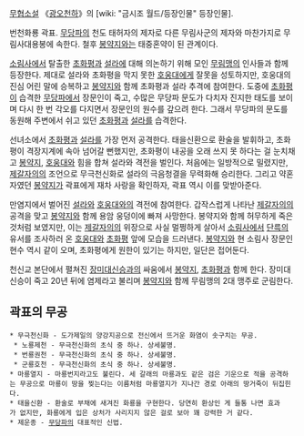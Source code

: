 [[무협소설]] 《[[광오천하]]》의 [wiki: "금시조 월드/등장인물" 등장인물].

번천화룡 곽표. [[무당파]]의 천도 태허자의 제자로 다른 무림사군의 제자와 마찬가지로 무림사대용봉에 속한다. 철후 [[봉약지]]와는 태중혼약이 된 관계이다.

[[소림사]]에서 탈출한 [[초화평]]과 [[설라]]에 대해 의논하기 위해 모인 [[무림맹]]의 인사들과 함께 등장한다. 제대로 설라와 초화평을 막지 못한 [[호웅대]]에게 잘못을 성토하지만, 호웅대의 진심 어린 말에 승복하고 [[봉약지]]와 함께 초화평과 설라 추격에 참여한다. 도중에 [[초화평]]이 습격한 [[무당파]]에서 장문인이 죽고, 수많은 무당파 문도가 다치자 진지한 태도를 보이며 다시 한 번 각오를 다지면서 장문인의 원수를 갚으려 한다. 그래서 무당파의 문도를 동원해 주변에서 쉬고 있던 [[초화평]]과 [[설라]]를 습격한다. 

선녀소에서 [[초화평]]과 [[설라]]를 가장 먼저 공격한다. 태을신환으로 환술을 발휘하고, 초화평이 격장지계에 속아 넘어갈 뻔했지만, 초화평이 내공을 오래 쓰지 못 하다는 걸 눈치채고 [[봉약지]], [[호웅대]]와 힘을 합쳐 설라와 격전을 벌인다. 처음에는 일방적으로 밀렸지만, [[제갈자의]]의 조언으로 무극천신화로 설라의 극음청결을 무력화해 승리한다. 그리고 약혼자였던 [[봉약지]]가 곽표에게 재차 사랑을 확인하자, 곽표 역시 이를 맞받아준다.

만염지에서 벌어진 [[설라]]와 [[호웅대]]와의 격전에 참여한다. 갑작스럽게 나타난 [[제갈자의]]의 공격을 맞고 [[봉약지]]와 함께 용암 웅덩이에 빠져 사망한다. 봉약지와 함께 허무하게 죽은 것처럼 보였지만, 이는 [[제갈자의]]의 위장으로 사실 멀쩡하게 살아서 [[소림사]]에서 [[단륵]]의 유서를 조사하러 온 [[호웅대]]와 [[초화평]] 앞에 모습을 드러낸다. [[봉약지]]와 현 소림사 장문인 현수 역시 같이 오며, 초화평에게 원한이 있기는 하지만, 일단은 접어둔다. 

천신교 본단에서 펼쳐진 [[장미대신승]]과의 싸움에서 [[봉약지]], [[초화평]]과 함께 한다. 장미대신승이 죽고 20년 뒤에 염제라고 불리며 [[봉약지]]와 함께 무림맹의 2대 맹주로 군림한다.
== 곽표의 무공 ==
 * 무극천신화 - 도가제일의 양강지공으로 전신에서 뜨거운 화염이 솟구치는 무공.
  * 노룡제천 - 무극천신화의 초식 중 하나. 상세불명.
  * 번룡권천 - 무극천신화의 초식 중 하나. 상세불명.
  * 군룡호천 - 무극천신화의 초식 중 하나. 상세불명.
 * 마룡열지 - 마룡번지라고도 불린다. 세 갈래의 마룡과도 같은 검은 기운으로 적을 공격하는 무공으로 마룡이 땅을 찢는다는 이름처럼 마룡열지가 지나간 경로 아래의 땅거죽이 뒤집힌다.
 * 태을신환 - 환술로 부채에 새겨진 화룡을 구현한다. 당연히 환상인 게 들통 나면 효과가 없지만, 화룡에게 입은 상처가 사리지지 않은 걸로 보아 꽤 강력한 거 같다.
 * 제운종 - [[무당파]]의 대표적인 신법.
